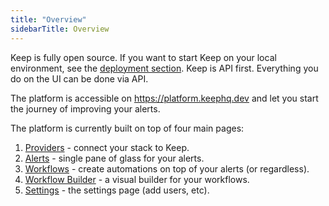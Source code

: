 ```yaml
---
title: "Overview"
sidebarTitle: Overview
---
```

<Tip>Keep is fully open source. If you want to start Keep on your local environment, see the <a href="development">deployment section</a>.</Tip>
<Info>Keep is API first. Everything you do on the UI can be done via API.</Info>

The platform is accessible on https://platform.keephq.dev and let you start the journey of improving your alerts.

The platform is currently built on top of four main pages:

1. [Providers](/platform/providers) - connect your stack to Keep.
2. [Alerts](/platform/alerts) - single pane of glass for your alerts.
3. [Workflows](/platform/workflows) - create automations on top of your alerts (or regardless).
4. [Workflow Builder](/platform/workflowbuilder) - a visual builder for your workflows.
5. [Settings](/platform/settings) - the settings page (add users, etc).
